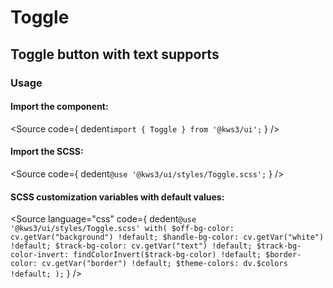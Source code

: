 
<Version />

# Toggle
## Toggle button with text supports

<Meta of={Stories} />
<Canvas of={Stories.Main} />
<Controls />

### Usage
#### Import the component:
<Source
  code={
    dedent`import { Toggle } from '@kws3/ui';`
  }
/>

#### Import the SCSS:
<Source
  code={
    dedent`@use '@kws3/ui/styles/Toggle.scss';`
  }
/>

#### SCSS customization variables with default values:
<Source
  language="css"
  code={
    dedent`
      @use '@kws3/ui/styles/Toggle.scss' with(
        $off-bg-color: cv.getVar("background") !default;
        $handle-bg-color: cv.getVar("white") !default;
        $track-bg-color: cv.getVar("text") !default;
        $track-bg-color-invert: findColorInvert($track-bg-color) !default;
        $border-color: cv.getVar("border") !default;
        $theme-colors: dv.$colors !default;
      );
    `
  }
/>
